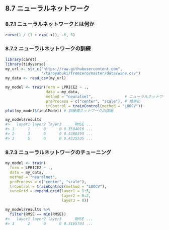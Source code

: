 ## 8.7 ニューラルネットワーク

### 8.7.1 ニューラルネットワークとは何か

```r
curve(1 / (1 + exp(-x)), -6, 6)
```

### 8.7.2 ニューラルネットワークの訓練

```r
library(caret)
library(tidyverse)
my_url <- str_c("https://raw.githubusercontent.com",
                "/taroyabuki/fromzero/master/data/wine.csv")
my_data <- read_csv(my_url)
```

```r
my_model <- train(form = LPRICE2 ~ .,
                  data = my_data,
                  method = "neuralnet",              # ニューラルネットワーク
                  preProcess = c("center", "scale"), # 標準化
                  trControl = trainControl(method = "LOOCV"))
plot(my_model$finalModel) # 訓練済ネットワークの描画
```

```r
my_model$results
#>   layer1 layer2 layer3      RMSE ...
#> 1      1      0      0 0.3504016 ...
#> 2      3      0      0 0.4380399 ...
#> 3      5      0      0 0.4325535 ...
```

### 8.7.3 ニューラルネットワークのチューニング

```r
my_model <- train(
  form = LPRICE2 ~ .,
  data = my_data,
  method = "neuralnet",
  preProcess = c("center", "scale"),
  trControl = trainControl(method = "LOOCV"),
  tuneGrid = expand.grid(layer1 = 1:5,
                         layer2 = 0:2,
                         layer3 = 0))
```

```r
my_model$results %>%
  filter(RMSE == min(RMSE))
#>   layer1 layer2 layer3      RMSE ...
#> 1      2      0      0 0.3165704 ...
```


